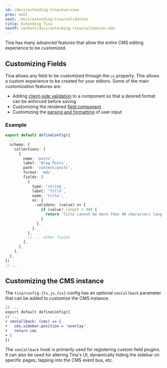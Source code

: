 ```yaml
---
id: /docs/extending-tina/overview
prev: null
next: /docs/extending-tina/validation
title: Extending Tina
nextP: content/docs/extending-tina/validation.mdx
---
```


Tina has many advanced features that allow the entire CMS editing experience to be customized.

## Customizing Fields

Tina allows any field to be customized through the `ui` property. This allows a custom experience to be created for your editors. Some of the main customization features are:

* Adding [client-side validation](/docs/extending-tina/validation/) to a component so that a desired format can be enforced before saving
* Customizing the rendered [field component](/docs/extending-tina/custom-field-components/)
* Customizing the [parsing and formatting](/docs/extending-tina/format-and-parse/) of user input

### Example

```ts
export default defineConfig({
  //...
  schema: {
    collections: [
      {
        name: 'posts',
        label: 'Blog Posts',
        path: 'content/posts',
        format: 'mdx',
        fields: [
          {
            type: 'string',
            label: 'Title',
            name: 'title',
            ui: {
              validate: (value) => {
                if (value?.length > 40) {
                  return 'Title cannot be more than 40 characters long'
                }
              },
            },
          },
          // ... other fields
        ],
      },
    ],
  },
})
// ...
```

## Customizing the CMS instance

The `tina/config.{ts,js,tsx}` config has an optional `cmsCallback` parameter that can be added to customize the CMS instance.

```diff
// ...
export default defineConfig({
// ...
+ cmsCallback: (cms) => {
+   cms.sidebar.position = 'overlay'
+   return cms
+ }
})
```

The `cmsCallback` hook is primarily used for registering custom field plugins. It can also be used for altering Tina's UI, dynamically hiding the sidebar on specific pages, tapping into the CMS event bus, etc.
